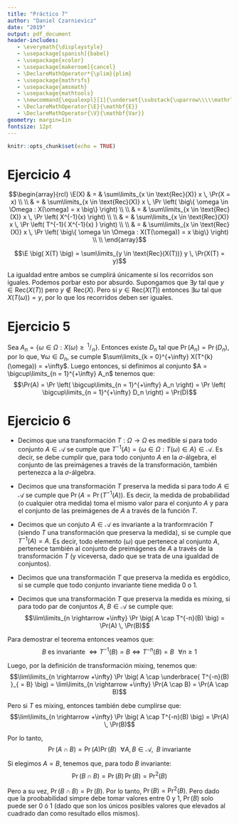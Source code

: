 ```yaml
---
title: "Práctico 7"
author: "Daniel Czarnievicz"
date: "2019"
output: pdf_document
header-includes:
   - \everymath{\displaystyle}
   - \usepackage[spanish]{babel}
   - \usepackage{xcolor}
   - \usepackage[makeroom]{cancel}
   - \DeclareMathOperator*{\plim}{plim}
   - \usepackage{mathrsfs}
   - \usepackage{amsmath}
   - \usepackage{mathtools}
   - \newcommand{\equalexpl}[1]{\underset{\substack{\uparrow\\\\\mathrlap{\text{\hspace{-2em}#1}}}}{\approx}}
   - \DeclareMathOperator{\E}{\mathbf{E}}
   - \DeclareMathOperator{\V}{\mathbf{Var}}
geometry: margin=1in
fontsize: 12pt
---
```


```r
knitr::opts_chunk$set(echo = TRUE)
```

<!--
# Ejercicio 1



# Ejercicio 2



# Ejercicio 3


-->
# Ejercicio 4

$$\begin{array}{rcl}
\E(X) & = & \sum\limits_{x \in \text{Rec}(X)} x \, \Pr(X = x) \\ \\
   & = & \sum\limits_{x \in \text{Rec}(X)} x \, \Pr \left( \big\{ \omega \in \Omega : X(\omega) = x \big\} \right) \\ \\
   & = & \sum\limits_{x \in \text{Rec}(X)} x \, \Pr \left( X^{-1}(x) \right) \\ \\
   & = & \sum\limits_{x \in \text{Rec}(X)} x \, \Pr \left( T^{-1}( X^{-1}(x) ) \right) \\ \\
   & = & \sum\limits_{x \in \text{Rec}(X)} x \, \Pr \left( \big\{ \omega \in \Omega : X(T(\omega)) = x \big\} \right) \\ \\
\end{array}$$

$$\E \big( X(T) \big) = \sum\limits_{y \in \text{Rec}(X(T))} y \, \Pr(X(T) = y)$$

La igualdad entre ambos se cumplirá únicamente si los recorridos son iguales. Podemos porbar esto por absurdo. Supongamos que $\exists y$ tal que $y \in \text{Rec}(X(T))$ pero $y \notin \text{Rec}(X)$. Pero si $y \in \text{Rec}(X(T))$ entonces $\exists \omega$ tal que $X(T(\omega)) = y$, por lo que los recorridos deben ser iguales.

# Ejercicio 5

Sea $A_n = \big\{ \omega \in \Omega : X(\omega) \geq \, ^1/\!_n \big\}$. Entonces existe $D_n$ tal que $\Pr(A_n) = \Pr(D_n)$, por lo que, $\forall \omega \in D_n$, se cumple $\sum\limits_{k = 0}^{+\infty} X(T^{k}(\omega)) = +\infty$. Luego entonces, si definimos al conjunto $A = \bigcup\limits_{n = 1}^{+\infty} A_n$ tenemos que:
$$\Pr(A) = \Pr \left( \bigcup\limits_{n = 1}^{+\infty} A_n \right) = \Pr \left( \bigcup\limits_{n = 1}^{+\infty} D_n \right) = \Pr(D)$$

# Ejercicio 6

- Decimos que una transformación $T: \Omega \rightarrow \Omega$ es medible si para todo conjunto $A \in \mathcal{A}$ se cumple que $T^{-1}(A) = \big\{ \omega \in \Omega : T(\omega) \in A \big\} \in \mathcal{A}$. Es decir, se debe cumplir que, para todo conjunto $A$ en la $\sigma$-álgebra, el conjunto de las preimágenes a través de la transformación, también pertenezca a la $\sigma$-álgebra.

- Decimos que una transformación $T$ preserva la medida si para todo $A \in \mathcal{A}$ se cumple que $\Pr(A = \Pr(T^{-1}(A))$. Es decir, la medida de probabilidad (o cualquier otra medida) toma el mismo valor para el conjunto $A$ y para el conjunto de las preimágenes de $A$ a través de la función $T$.

- Decimos que un conjuto $A \in \mathcal{A}$ es invariante a la tranformración $T$ (siendo $T$ una transformación que preserva la medida), si se cumple que $T^{-1}(A) = A$. Es decir, todo elemento ($\omega$) que pertenece al conjunto $A$, pertenece también al conjunto de preimágenes de $A$ a través de la transformación $T$ (y viceversa, dado que se trata de una igualdad de conjuntos).

- Decimos que una transformación $T$ que preserva la medida es ergódico, si se cumple que todo conjunto invariante tiene medida 0 o 1.

- Decimos que una transformación $T$ que preserva la medida es mixing, si para todo par de conjuntos $A$, $B \in \mathcal{A}$ se cumple que:
$$\lim\limits_{n \rightarrow +\infty} \Pr \big( A \cap T^{-n}(B) \big) = \Pr(A) \, \Pr(B)$$

Para demostrar el teorema entonces veamos que:
$$B \text{ es invariante } \Leftrightarrow T^{-1}(B) = B \Leftrightarrow T^{-n}(B) = B \,\,\,\, \forall n \geq 1$$

Luego, por la definición de transformación mixing, tenemos que:
$$\lim\limits_{n \rightarrow +\infty} \Pr \big( A \cap \underbrace{ T^{-n}(B) }_{ = B} \big) = \lim\limits_{n \rightarrow +\infty} \Pr(A \cap B) = \Pr(A \cap B)$$

Pero si $T$ es mixing, entonces también debe cumplirse que:
$$\lim\limits_{n \rightarrow +\infty} \Pr \big( A \cap T^{-n}(B) \big) = \Pr(A) \, \Pr(B)$$

Por lo tanto,
$$\Pr(A \cap B) = \Pr(A) \Pr(B) \,\,\,\, \forall A,B \in \mathcal{A}, \,\,\, B \text{ invariante}$$

Si elegimos $A = B$, tenemos que, para todo $B$ invariante:
$$\Pr (B \cap B) = \Pr(B) \, \Pr(B) = {\Pr}^2(B)$$

Pero a su vez, $\Pr (B \cap B) = \Pr(B)$. Por lo tanto, $\Pr(B) = {\Pr}^2(B)$. Pero dado que la proobabilidad simpre debe tomar valores entre 0 y 1, $\Pr(B)$ solo puede ser 0 ó 1 (dado que son los únicos posibles valores que elevados al cuadrado dan como resultado ellos mismos).

